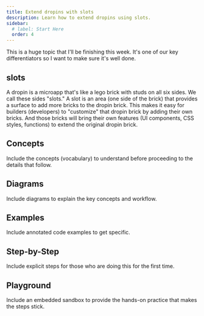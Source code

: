 ```yaml
---
title: Extend dropins with slots
description: Learn how to extend dropins using slots.
sidebar:
  # label: Start Here
  order: 4
---
```


This is a huge topic that I'll be finishing this week. It's one of our key differentiators so I want to make sure it's well done.

## slots

A dropin is a microapp that's like a lego brick with studs on all six sides. We call these sides "slots." A slot is an area (one side of the brick) that provides a surface to add more bricks to the dropin brick. This makes it easy for builders (developers) to "customize" that dropin brick by adding their own bricks. And those bricks will bring their own features (UI components, CSS styles, functions) to extend the original dropin brick.

## Concepts

Include the concepts (vocabulary) to understand before proceeding to the details that follow.

## Diagrams

Include diagrams to explain the key concepts and workflow.

## Examples

Include annotated code examples to get specific.

## Step-by-Step

Include explicit steps for those who are doing this for the first time.

## Playground

Include an embedded sandbox to provide the hands-on practice that makes the steps stick.
